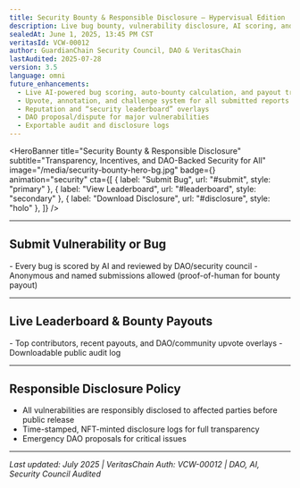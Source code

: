 ```yaml
---
title: Security Bounty & Responsible Disclosure — Hypervisual Edition
description: Live bug bounty, vulnerability disclosure, AI scoring, and leaderboard for the most secure protocol in web3.
sealedAt: June 1, 2025, 13:45 PM CST
veritasId: VCW-00012
author: GuardianChain Security Council, DAO & VeritasChain
lastAudited: 2025-07-28
version: 3.5
language: omni
future_enhancements:
  - Live AI-powered bug scoring, auto-bounty calculation, and payout tracker
  - Upvote, annotation, and challenge system for all submitted reports
  - Reputation and “security leaderboard” overlays
  - DAO proposal/dispute for major vulnerabilities
  - Exportable audit and disclosure logs
---
```


<HeroBanner
  title="Security Bounty & Responsible Disclosure"
  subtitle="Transparency, Incentives, and DAO-Backed Security for All"
  image="/media/security-bounty-hero-bg.jpg"
  badge={<VeritasBadge id="VCW-00012" />}
  animation="security"
  cta={[
    { label: "Submit Bug", url: "#submit", style: "primary" },
    { label: "View Leaderboard", url: "#leaderboard", style: "secondary" },
    { label: "Download Disclosure", url: "#disclosure", style: "holo" },
  ]}
/>

<UtilityBar>
  <SectionTOC sticky scrollSpy animation="fade-in" />
  <QuickActions>
    <CopyButton text="guardian-global.com/whitepaper/security-bounty" />
    <ShareMenu
      platforms={["twitter", "linkedin", "telegram", "farcaster", "email"]}
    />
    <PDFExport />
    <VoiceToggle />
    <ThemeToggle />
    <TranslateMenu
      languages={["en", "es", "zh", "de", "fr", "ar", "hi", "jp"]}
    />
    <TextSizeToggle />
  </QuickActions>
</UtilityBar>

---

## <span id="submit">Submit Vulnerability or Bug <BugIcon /></span>

<BugSubmissionForm />- Every bug is scored by AI and reviewed by DAO/security
council - Anonymous and named submissions allowed (proof-of-human for bounty
payout)

---

## <span id="leaderboard">Live Leaderboard & Bounty Payouts <LeaderboardIcon /></span>

<Leaderboard />- Top contributors, recent payouts, and DAO/community upvote
overlays - Downloadable public audit log

---

## <span id="disclosure">Responsible Disclosure Policy <LegalIcon /></span>

- All vulnerabilities are responsibly disclosed to affected parties before public release
- Time-stamped, NFT-minted disclosure logs for full transparency
- Emergency DAO proposals for critical issues

---

_Last updated: July 2025 | VeritasChain Auth: VCW-00012 | DAO, AI, Security Council Audited_
